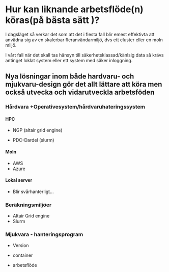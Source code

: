 # Hur kan liknande arbetsflöde(n) köras(på bästa sätt )?

I dagsläget så verkar det som att det i flesta fall blir emest effektivta att anvädna sig av en skalerbar fleranvändarmiljö, dvs ett cluster eller en moln miljö.

I vårt fall när det skall tas hänsyn till säkerhetsklassad/känlsig data så krävs antinget loklat system eller ett system med säker inloggning.

## Nya lösningar inom både hardvaru- och mjukvaru-design gör det allt lättare att köra men också utvecka och vidarutveckla arbetsföden

### Hårdvara +Operativesystem/hårdvaruhateringssystem

#### HPC

-   NGP (altair grid engine)

-   PDC-Dardel (slurm)

#### Moln

-   AWS
-   Azure

#### Lokal server

-   Blir svårhanterligt...

### Beräkningsmiljöer

- Altair Grid engine
- Slurm

### Mjukvara - hanteringsprogram

-   Version

-   container

-   arbetsflöde
